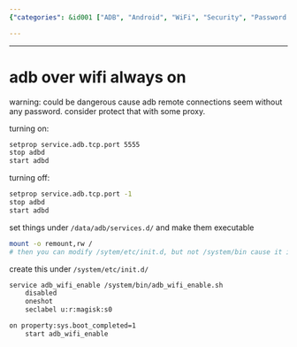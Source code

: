 ```yaml
---
{"categories": &id001 ["ADB", "Android", "WiFi", "Security", "Password Protection", "Enabling", "Disabling"], "category": "Security", "date": "2022-11-04 01:10:42", "description": "This article provides step-by-step instructions on how to enable and disable ADB over WiFi on Android devices. It also emphasizes the importance of implementing password protection for security reasons.", "tags": *id001, "title": "adb wifi always on"}

---
```


------

# adb over wifi always on

warning: could be dangerous cause adb remote connections seem without any password. consider protect that with some proxy.

turning on:

```bash
setprop service.adb.tcp.port 5555
stop adbd
start adbd
```
turning off:

```bash
setprop service.adb.tcp.port -1
stop adbd
start adbd
```

set things under `/data/adb/services.d/` and make them executable

```bash
mount -o remount,rw /
# then you can modify /sytem/etc/init.d, but not /system/bin cause it is a copy of /data/system/bin. you should create script there.
```

create this under `/system/etc/init.d/`

```bash
service adb_wifi_enable /system/bin/adb_wifi_enable.sh
    disabled
    oneshot
    seclabel u:r:magisk:s0

on property:sys.boot_completed=1
    start adb_wifi_enable
```

